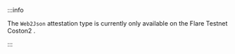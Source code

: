 :::info

The `Web2Json` attestation type is currently only available on the Flare Testnet Coston2 .

:::